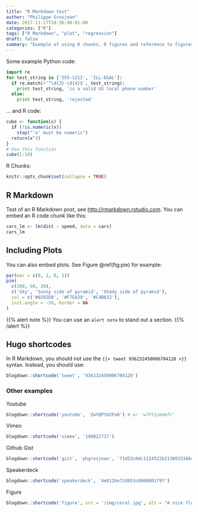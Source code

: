 ```yaml
---
title: "R Markdown test"
author: "Philippe Grosjean"
date: 2017-11-27T18:36:00-01:00
categories: ["R"]
tags: ["R Markdown", "plot", "regression"]
draft: false
summary: "Exemple of using R chunks, R figures and reference to figures"
---
```


Some example Python code:

```python
import re
for test_string in ['555-1212', 'ILL-EGAL']:
  if re.match(r'^\d{3}-\d{4}$', test_string):
    print test_string, 'is a valid US local phone number'
  else:
    print test_string, 'rejected'
```

... and R code:

```r
cube <- function(x) {
  if (!is.numeric(x))
    stop("'x' must be numeric")
  return(x^3)
}
# Use this function
cube(1:10)
```

R Chunks:

```r
knitr::opts_chunk$set(collapse = TRUE)
```

## R Markdown

Test of an R Markdown post, see <http://rmarkdown.rstudio.com>. You can embed an R code chunk like this:

```r
cars_lm <- lm(dist ~ speed, data = cars)
cars_lm
```

## Including Plots

You can also embed plots. See Figure \@ref(fig:pie) for example:

```r
par(mar = c(0, 1, 0, 1))
pie(
  c(280, 60, 20),
  c('Sky', 'Sunny side of pyramid', 'Shady side of pyramid'),
  col = c('#0292D8', '#F7EA39', '#C4B632'),
  init.angle = -50, border = NA
)
```

{{% alert note %}}
You can use an `alert note` to stand out a section.
{{% /alert %}}


## Hugo shortcodes

In R Markdown, you should not use the `{{< tweet 936232450006704128 >}}` syntax. Instead, you should use:

```r
blogdown::shortcode('tweet', '936232450006704128')
```


### Other examples

Youtube

```r
blogdown::shortcode('youtube', 'ZwYQPtU2Pa0') # or 'w7Ft2ymGmfc'
```

Vimeo

```r
blogdown::shortcode('vimeo', '146022717')
```

Github Gist

```r
blogdown::shortcode('gist', 'phgrosjean', 'f1d53c0dc1124522b2138033188497d0')
```

Speakerdeck

```r
blogdown::shortcode('speakerdeck', '4e8126e72d853c0060001f97')
```

Figure

```r
blogdown::shortcode('figure', src = '/img/coral.jpg', alt = "A nice fluorescent coral")
```

